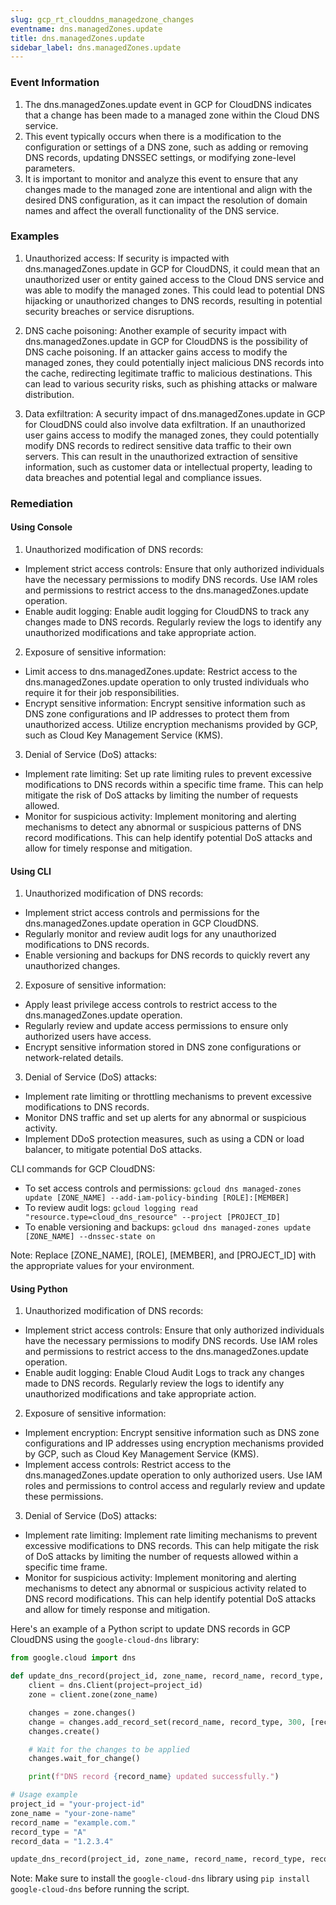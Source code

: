 ```yaml
--- 
slug: gcp_rt_clouddns_managedzone_changes
eventname: dns.managedZones.update
title: dns.managedZones.update
sidebar_label: dns.managedZones.update
---
```

                       
### Event Information

1. The dns.managedZones.update event in GCP for CloudDNS indicates that a change has been made to a managed zone within the Cloud DNS service.
2. This event typically occurs when there is a modification to the configuration or settings of a DNS zone, such as adding or removing DNS records, updating DNSSEC settings, or modifying zone-level parameters.
3. It is important to monitor and analyze this event to ensure that any changes made to the managed zone are intentional and align with the desired DNS configuration, as it can impact the resolution of domain names and affect the overall functionality of the DNS service.


### Examples

1. Unauthorized access: If security is impacted with dns.managedZones.update in GCP for CloudDNS, it could mean that an unauthorized user or entity gained access to the Cloud DNS service and was able to modify the managed zones. This could lead to potential DNS hijacking or unauthorized changes to DNS records, resulting in potential security breaches or service disruptions.

2. DNS cache poisoning: Another example of security impact with dns.managedZones.update in GCP for CloudDNS is the possibility of DNS cache poisoning. If an attacker gains access to modify the managed zones, they could potentially inject malicious DNS records into the cache, redirecting legitimate traffic to malicious destinations. This can lead to various security risks, such as phishing attacks or malware distribution.

3. Data exfiltration: A security impact of dns.managedZones.update in GCP for CloudDNS could also involve data exfiltration. If an unauthorized user gains access to modify the managed zones, they could potentially modify DNS records to redirect sensitive data traffic to their own servers. This can result in the unauthorized extraction of sensitive information, such as customer data or intellectual property, leading to data breaches and potential legal and compliance issues.

### Remediation

#### Using Console

1. Unauthorized modification of DNS records:
- Implement strict access controls: Ensure that only authorized individuals have the necessary permissions to modify DNS records. Use IAM roles and permissions to restrict access to the dns.managedZones.update operation.
- Enable audit logging: Enable audit logging for CloudDNS to track any changes made to DNS records. Regularly review the logs to identify any unauthorized modifications and take appropriate action.

2. Exposure of sensitive information:
- Limit access to dns.managedZones.update: Restrict access to the dns.managedZones.update operation to only trusted individuals who require it for their job responsibilities.
- Encrypt sensitive information: Encrypt sensitive information such as DNS zone configurations and IP addresses to protect them from unauthorized access. Utilize encryption mechanisms provided by GCP, such as Cloud Key Management Service (KMS).

3. Denial of Service (DoS) attacks:
- Implement rate limiting: Set up rate limiting rules to prevent excessive modifications to DNS records within a specific time frame. This can help mitigate the risk of DoS attacks by limiting the number of requests allowed.
- Monitor for suspicious activity: Implement monitoring and alerting mechanisms to detect any abnormal or suspicious patterns of DNS record modifications. This can help identify potential DoS attacks and allow for timely response and mitigation.

#### Using CLI

1. Unauthorized modification of DNS records:
- Implement strict access controls and permissions for the dns.managedZones.update operation in GCP CloudDNS.
- Regularly monitor and review audit logs for any unauthorized modifications to DNS records.
- Enable versioning and backups for DNS records to quickly revert any unauthorized changes.

2. Exposure of sensitive information:
- Apply least privilege access controls to restrict access to the dns.managedZones.update operation.
- Regularly review and update access permissions to ensure only authorized users have access.
- Encrypt sensitive information stored in DNS zone configurations or network-related details.

3. Denial of Service (DoS) attacks:
- Implement rate limiting or throttling mechanisms to prevent excessive modifications to DNS records.
- Monitor DNS traffic and set up alerts for any abnormal or suspicious activity.
- Implement DDoS protection measures, such as using a CDN or load balancer, to mitigate potential DoS attacks.

CLI commands for GCP CloudDNS:
- To set access controls and permissions: `gcloud dns managed-zones update [ZONE_NAME] --add-iam-policy-binding [ROLE]:[MEMBER]`
- To review audit logs: `gcloud logging read "resource.type=cloud_dns_resource" --project [PROJECT_ID]`
- To enable versioning and backups: `gcloud dns managed-zones update [ZONE_NAME] --dnssec-state on`

Note: Replace [ZONE_NAME], [ROLE], [MEMBER], and [PROJECT_ID] with the appropriate values for your environment.

#### Using Python

1. Unauthorized modification of DNS records:
- Implement strict access controls: Ensure that only authorized individuals have the necessary permissions to modify DNS records. Use IAM roles and permissions to restrict access to the dns.managedZones.update operation.
- Enable audit logging: Enable Cloud Audit Logs to track any changes made to DNS records. Regularly review the logs to identify any unauthorized modifications and take appropriate action.

2. Exposure of sensitive information:
- Implement encryption: Encrypt sensitive information such as DNS zone configurations and IP addresses using encryption mechanisms provided by GCP, such as Cloud Key Management Service (KMS).
- Implement access controls: Restrict access to the dns.managedZones.update operation to only authorized users. Use IAM roles and permissions to control access and regularly review and update these permissions.

3. Denial of Service (DoS) attacks:
- Implement rate limiting: Implement rate limiting mechanisms to prevent excessive modifications to DNS records. This can help mitigate the risk of DoS attacks by limiting the number of requests allowed within a specific time frame.
- Monitor for suspicious activity: Implement monitoring and alerting mechanisms to detect any abnormal or suspicious activity related to DNS record modifications. This can help identify potential DoS attacks and allow for timely response and mitigation.

Here's an example of a Python script to update DNS records in GCP CloudDNS using the `google-cloud-dns` library:

```python
from google.cloud import dns

def update_dns_record(project_id, zone_name, record_name, record_type, record_data):
    client = dns.Client(project=project_id)
    zone = client.zone(zone_name)

    changes = zone.changes()
    change = changes.add_record_set(record_name, record_type, 300, [record_data])
    changes.create()

    # Wait for the changes to be applied
    changes.wait_for_change()

    print(f"DNS record {record_name} updated successfully.")

# Usage example
project_id = "your-project-id"
zone_name = "your-zone-name"
record_name = "example.com."
record_type = "A"
record_data = "1.2.3.4"

update_dns_record(project_id, zone_name, record_name, record_type, record_data)
```

Note: Make sure to install the `google-cloud-dns` library using `pip install google-cloud-dns` before running the script.


 